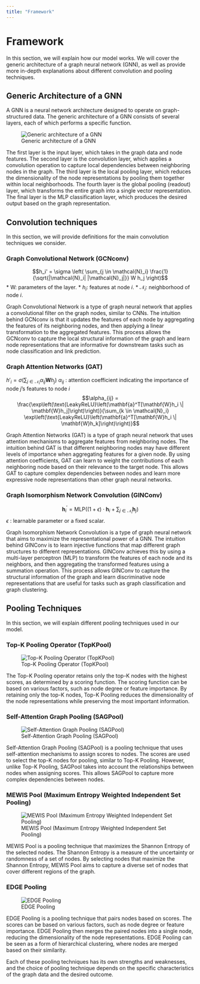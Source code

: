 ```yaml
---
title: "Framework"
---
```


# Framework

In this section, we will explain how our model works. We will cover the generic architecture of a graph neural network (GNN), as well as provide more in-depth explanations about different convolution and pooling techniques.

## Generic Architecture of a GNN

A GNN is a neural network architecture designed to operate on graph-structured data. The generic architecture of a GNN consists of several layers, each of which performs a specific function.

![Generic architecture of a GNN](../images/standard_archi.png)

The first layer is the input layer, which takes in the graph data and node features. The second layer is the convolution layer, which applies a convolution operation to capture local dependencies between neighboring nodes in the graph. The third layer is the local pooling layer, which reduces the dimensionality of the node representations by pooling them together within local neighborhoods. The fourth layer is the global pooling (readout) layer, which transforms the entire graph into a single vector representation. The final layer is the MLP classification layer, which produces the desired output based on the graph representation.

## Convolution techniques

In this section, we will provide definitions for the main convolution techniques we consider.

### Graph Convolutional Network (GCNconv)

$$h_i' = \sigma \left( \sum_{j \in \mathcal{N}_i} \frac{1}{\sqrt{|\mathcal{N}_i| |\mathcal{N}_j|}} W h_j \right)$$
* W: parameters of the layer.
* $h_i$: features at node $i$.
* $\mathcal{N}_i$: neighborhood of node $i$.

Graph Convolutional Network is a type of graph neural network that applies a convolutional filter on the graph nodes, similar to CNNs. The intuition behind GCNconv is that it updates the features of each node by aggregating the features of its neighboring nodes, and then applying a linear transformation to the aggregated features. This process allows the GCNconv to capture the local structural information of the graph and learn node representations that are informative for downstream tasks such as node classification and link prediction.

### Graph Attention Networks (GAT)

$h'_i = \sigma\left(\sum_{j \in \mathcal{N}_i} \alpha_{ij} \mathbf{W}h_j\right)$
$\alpha_{ij}$ : attention coefficient indicating the importance of node $j$'s features to node $i$
$$\alpha_{ij} = \frac{\exp\left(\text{LeakyReLU}\left(\mathbf{a}^T[\mathbf{W}h_i \| \mathbf{W}h_j]\right)\right)}{\sum_{k \in \mathcal{N}_i} \exp\left(\text{LeakyReLU}\left(\mathbf{a}^T[\mathbf{W}h_i \| \mathbf{W}h_k]\right)\right)}$$

Graph Attention Networks (GAT) is a type of graph neural network that uses attention mechanisms to aggregate features from neighboring nodes. The intuition behind GAT is that different neighboring nodes may have different levels of importance when aggregating features for a given node. By using attention coefficients, GAT can learn to weight the contributions of each neighboring node based on their relevance to the target node. This allows GAT to capture complex dependencies between nodes and learn more expressive node representations than other graph neural networks.

### Graph Isomorphism Network Convolution (GINConv)

$$\mathbf{h}^{\prime}_i = \text{MLP} \left( (1 + \epsilon) \cdot\mathbf{h}_i + \sum_{j \in \mathcal{N}_i} \mathbf{h}_j \right)$$
$\epsilon$ : learnable parameter or a fixed scalar.

Graph Isomorphism Network Convolution is a type of graph neural network that aims to maximize the representational power of a GNN. The intuition behind GINConv is to learn injective functions that map different graph structures to different representations. GINConv achieves this by using a multi-layer perceptron (MLP) to transform the features of each node and its neighbors, and then aggregating the transformed features using a summation operation. This process allows GINConv to capture the structural information of the graph and learn discriminative node representations that are useful for tasks such as graph classification and graph clustering.

## Pooling Techniques

In this section, we will explain different pooling techniques used in our model.

### Top-K Pooling Operator (TopKPool)

![Top-K Pooling Operator (TopKPool)](../images/topKPooling.png)

The Top-K Pooling operator retains only the top-K nodes with the highest scores, as determined by a scoring function. The scoring function can be based on various factors, such as node degree or feature importance. By retaining only the top-K nodes, Top-K Pooling reduces the dimensionality of the node representations while preserving the most important information.

### Self-Attention Graph Pooling (SAGPool)

![Self-Attention Graph Pooling (SAGPool)](../images/selfAttentionGraphPooling.png)

Self-Attention Graph Pooling (SAGPool) is a pooling technique that uses self-attention mechanisms to assign scores to nodes. The scores are used to select the top-K nodes for pooling, similar to Top-K Pooling. However, unlike Top-K Pooling, SAGPool takes into account the relationships between nodes when assigning scores. This allows SAGPool to capture more complex dependencies between nodes.

### MEWIS Pool (Maximum Entropy Weighted Independent Set Pooling)

![MEWIS Pool (Maximum Entropy Weighted Independent Set Pooling)](../images/MEWIS.png)

MEWIS Pool is a pooling technique that maximizes the Shannon Entropy of the selected nodes. The Shannon Entropy is a measure of the uncertainty or randomness of a set of nodes. By selecting nodes that maximize the Shannon Entropy, MEWIS Pool aims to capture a diverse set of nodes that cover different regions of the graph.

### EDGE Pooling

![EDGE Pooling](../images/EDGE.png)

EDGE Pooling is a pooling technique that pairs nodes based on scores. The scores can be based on various factors, such as node degree or feature importance. EDGE Pooling then merges the paired nodes into a single node, reducing the dimensionality of the node representations. EDGE Pooling can be seen as a form of hierarchical clustering, where nodes are merged based on their similarity.

Each of these pooling techniques has its own strengths and weaknesses, and the choice of pooling technique depends on the specific characteristics of the graph data and the desired outcome.